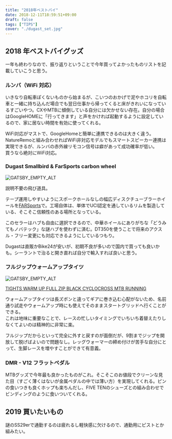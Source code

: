 ---
title: "2018年ベストバイ"
date: 2018-12-11T18:59:51+09:00
draft: false
tags: ["TIPS"]
cover: "./dugast_set.jpg"
---

## 2018 年ベストバイグッズ

一年も終わりなので、振り返りということで今年買ってよかったものリストを記載していこうと思う。

### ルンバ（WiFi 対応）

<LinkBox isAmazonLink url="https://www.amazon.co.jp/dp/B088HL6J9P/" />

いきなり自転車ぽくないものから始まるが、こいつのおかげで泥やホコリを自転車と一緒に持ち込んだ場合でも翌日仕事から帰ってくると床がきれいになっているすごいやつ。CXやMTBに傾倒している自分には欠かせない存在。自分の場合はGoogleHOMEに「行ってきます」と声をかければ起動するように設定しているので、家に居ない時間を有効に使ってくれる。

WiFi対応がマストで、GoogleHomeと簡単に連携できるのは大きく違う。NatureRemoと組み合わせればWiFi非対応モデルでもスマートスピーカー連携は実現できるが、ルンバの赤外線リモコン信号は癖があって成功確率が低い。  
買うなら絶対にWiFi対応。

### Dugast Smallbird & FarSports carbon wheel

![GATSBY_EMPTY_ALT](./dugast_set.jpg)

説明不要の飛び道具。

テープ運用しやすいようにスポークホールなしの幅広ディスクチューブラーホイールを[FARSports](https://www.aliexpress.com/store/all-wholesale-products/103713.html)で。工場自体は、単体でUCI認定を通しているリムを製造している、そこそこ信頼性のある場所となっている。

このセラーはハブも自由に選択できるので、中華ホイールにありがちな「どうみてもノバテック」な謎ハブを使わずに済む。DT350を使うことで将来のアクスル・フリー変更にも対応できるようにしているつもり。

Dugastは直販かBike24が安いが、初期不良が多いので国内で買っても良いかも。シーラントで治ると開き直れば自分で輸入すれば良いと思う。

### フルジップウォームアップタイツ

![GATSBY_EMPTY_ALT](./s-l1600.jpg)

[TIGHTS WARM UP FULL ZIP BLACK CYCLOCROSS MTB RUNNING](https://rover.ebay.com/rover/1/711-53200-19255-0/1?ff3=4&toolid=11800&pub=5575336615&campid=5338191852&mpre=https%3A%2F%2Fwww.ebay.com%2Fitm%2F162244070914%3F_sp%3Dp2488211.m41214.l9765%26_trkparms%3Ditemid%253A162244070914)

ウォームアップタイツは長ズボンと違ってギアに巻き込む心配がないため、名前通り試走やウォームアップ時にも使えてそのままスタートグリッドへ行くことができる。  
これは地味に重要なことで、レースの忙しいタイミングでいちいち着替えたりしなくてよいのは精神的に非常に楽。

フルジップだからといって完全に外すと戻すのが面倒だが、9割までジップを開放して脱げばよいので問題なし。レッグウォーマーの締め付けが苦手な自分にとって、生脚レースを増やすことができて有意義。

### DMR - V12 フラットペダル

<LinkBox url="https://www.wiggle.jp/dmr-v12-%E3%83%95%E3%83%A9%E3%83%83%E3%83%88%E3%83%9A%E3%83%80%E3%83%AB-1/" />

MTBグッズで今年最も良かったものがこれ。そこそこのお値段でクリーンな見た目（すごく薄くはないが金属ペダルの中では薄い方）を実現してくれる。ピンの食いつきも良くホップも楽ちんだし、FIVE TENのシューズとの組み合わせでビンディングのように食いついてくれる。

## 2019 買いたいもの

謎のSS29erで通勤するのは疲れるし軽快感に欠けるので、通勤用にピストとか組みたい。
